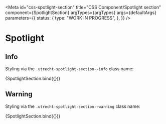 <!-- @license CC0-1.0 -->


<Meta
  id="css-spotlight-section"
  title="CSS Component/Spotlight section"
  component={SpotlightSection}
  argTypes={argTypes}
  args={defaultArgs}
  parameters={{
    status: {
      type: "WORK IN PROGRESS",
    },
  }}
/>

# Spotlight

## Info

Styling via the `.utrecht-spotlight-section--info` class name:

<Canvas>
  <Story
    name="Info"
    args={{
      ...exampleArgs,
      type: "info",
    }}
  >
    {SpotlightSection.bind({})}
  </Story>
</Canvas>

## Warning

Styling via the `.utrecht-spotlight-section--warning` class name:

<Canvas>
  <Story
    name="Warning"
    args={{
      ...exampleArgs,
      type: "warning",
    }}
  >
    {SpotlightSection.bind({})}
  </Story>
</Canvas>
